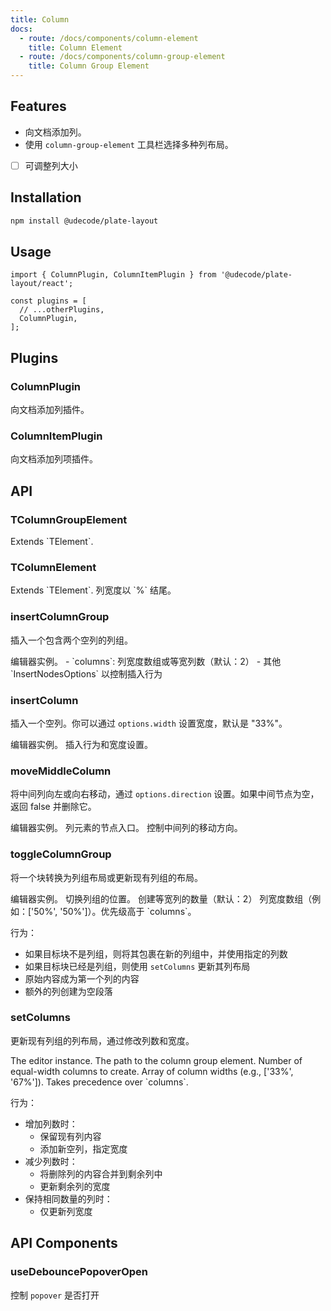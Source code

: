 ```yaml
---
title: Column
docs:
  - route: /docs/components/column-element
    title: Column Element
  - route: /docs/components/column-group-element
    title: Column Group Element
---
```


<ComponentPreview name="column-demo" />

<PackageInfo>

## Features

- 向文档添加列。
- 使用 `column-group-element` 工具栏选择多种列布局。
- [ ] 可调整列大小

</PackageInfo>

## Installation

```bash
npm install @udecode/plate-layout
```

## Usage

```tsx
import { ColumnPlugin, ColumnItemPlugin } from '@udecode/plate-layout/react';

const plugins = [
  // ...otherPlugins,
  ColumnPlugin,
];
```

## Plugins

### ColumnPlugin

向文档添加列插件。

### ColumnItemPlugin

向文档添加列项插件。

## API

### TColumnGroupElement

<APIAttributes>
Extends `TElement`.

</APIAttributes>

### TColumnElement

<APIAttributes>
Extends `TElement`.

<APIItem name="width" type="string" optional>
  列宽度以 `%` 结尾。
</APIItem>
</APIAttributes>

### insertColumnGroup

插入一个包含两个空列的列组。

<APIParameters>
  <APIItem name="editor" type="PlateEditor">
    编辑器实例。
  </APIItem>
  <APIItem name="options" type="InsertNodesOptions & { columns?: number[] | number }">
    - `columns`: 列宽度数组或等宽列数（默认：2）
    - 其他 `InsertNodesOptions` 以控制插入行为
  </APIItem>
</APIParameters>

### insertColumn

插入一个空列。你可以通过 `options.width` 设置宽度，默认是 "33%"。

<APIParameters>
  <APIItem name="editor" type="PlateEditor">
    编辑器实例。
  </APIItem>
  <APIItem name="options" type="InsertNodesOptions & { width?: string }">
    插入行为和宽度设置。
  </APIItem>
</APIParameters>

### moveMiddleColumn

将中间列向左或向右移动，通过 `options.direction` 设置。如果中间节点为空，返回 false 并删除它。

<APIParameters>
  <APIItem name="editor" type="PlateEditor">
    编辑器实例。
  </APIItem>
  <APIItem name="nodeEntry" type="NodeEntry">
    列元素的节点入口。
  </APIItem>
  <APIItem name="options" type="{ direction: 'left' | 'right' }">
    控制中间列的移动方向。
  </APIItem>
</APIParameters>

### toggleColumnGroup

将一个块转换为列组布局或更新现有列组的布局。

<APIParameters>
  <APIItem name="editor" type="PlateEditor">
    编辑器实例。
  </APIItem>
  <APIItem name="options" type="object">
    <APISubList>
      <APISubListItem parent="options" name="at" type="Location" optional>
        切换列组的位置。
      </APISubListItem>
      <APISubListItem parent="options" name="columns" type="number" optional>
        创建等宽列的数量（默认：2）
      </APISubListItem>
      <APISubListItem parent="options" name="widths" type="string[]" optional>
        列宽度数组（例如：['50%', '50%']）。优先级高于 `columns`。
      </APISubListItem>
    </APISubList>
  </APIItem>
</APIParameters>

行为：
- 如果目标块不是列组，则将其包裹在新的列组中，并使用指定的列数
- 如果目标块已经是列组，则使用 `setColumns` 更新其列布局
- 原始内容成为第一个列的内容
- 额外的列创建为空段落

### setColumns

更新现有列组的列布局，通过修改列数和宽度。

<APIParameters>
  <APIItem name="editor" type="PlateEditor">
    The editor instance.
  </APIItem>
  <APIItem name="options" type="object">
    <APISubList>
      <APISubListItem parent="options" name="at" type="Path">
        The path to the column group element.
      </APISubListItem>
      <APISubListItem parent="options" name="columns" type="number" optional>
        Number of equal-width columns to create.
      </APISubListItem>
      <APISubListItem parent="options" name="widths" type="string[]" optional>
        Array of column widths (e.g., ['33%', '67%']). Takes precedence over `columns`.
      </APISubListItem>
    </APISubList>
  </APIItem>
</APIParameters>

行为：
- 增加列数时：
  - 保留现有列内容
  - 添加新空列，指定宽度
- 减少列数时：
  - 将删除列的内容合并到剩余列中
  - 更新剩余列的宽度
- 保持相同数量的列时：
  - 仅更新列宽度

## API Components

### useDebouncePopoverOpen

<APIReturns>

<APIItem type="boolean">控制 `popover` 是否打开</APIItem>

</APIReturns>
